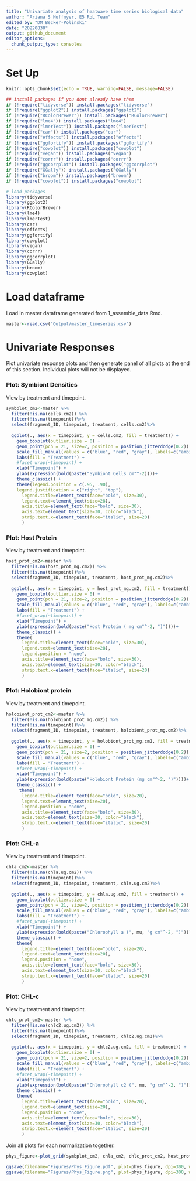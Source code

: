 ```yaml
---
title: "Univariate analysis of heatwave time series biological data"
author: "Ariana S Huffmyer, E5 RoL Team"
edited by: "DM Becker-Polinski"
date: "20220830"
output: github_document
editor_options: 
  chunk_output_type: consoles
--- 
```


# Set Up    
```r
knitr::opts_chunk$set(echo = TRUE, warning=FALSE, message=FALSE)
```

```r
## install packages if you dont already have them
if (!require("tidyverse")) install.packages("tidyverse")
if (!require("ggplot2")) install.packages("ggplot2")
if (!require("RColorBrewer")) install.packages("RColorBrewer")
if (!require("lme4")) install.packages("lme4")
if (!require("lmerTest")) install.packages("lmerTest")
if (!require("car")) install.packages("car")
if (!require("effects")) install.packages("effects")
if (!require("ggfortify")) install.packages("ggfortify")
if (!require("cowplot")) install.packages("cowplot")
if (!require("vegan")) install.packages("vegan")
if (!require("corrr")) install.packages("corrr")
if (!require("ggcorrplot")) install.packages("ggcorrplot")
if (!require("GGally")) install.packages("GGally")
if (!require("broom")) install.packages("broom")
if (!require("cowplot")) install.packages("cowplot")

# load packages
library(tidyverse)
library(ggplot2)
library(RColorBrewer)
library(lme4)
library(lmerTest)
library(car)
library(effects)
library(ggfortify)
library(cowplot)
library(vegan)
library(corrr)
library(ggcorrplot)
library(GGally)
library(broom)
library(cowplot)
```

# Load dataframe

Load in master dataframe generated from 1_assemble_data.Rmd.  
```r
master<-read.csv("Output/master_timeseries.csv")

```

# Univariate Responses  

Plot univariate response plots and then generate panel of all plots at the end of this section. Individual plots will not be displayed.  

### Plot: Symbiont Densities
 
View by treatment and timepoint.
```r
symbplot_cm2<-master %>%
  filter(!is.na(cells.cm2)) %>%
  filter(!is.na(timepoint))%>%
  select(fragment_ID, timepoint, treatment, cells.cm2)%>%
  
  ggplot(., aes(x = timepoint, y = cells.cm2, fill = treatment)) +
    geom_boxplot(outlier.size = 0) +
    geom_point(pch = 21, size=2, position = position_jitterdodge(0.2)) + 
    scale_fill_manual(values = c("blue", "red", "gray"), labels=c("ambient", "hot", "initial"))+
    labs(fill = "Treatment") +
    #facet_wrap(~timepoint) +
    xlab("Timepoint") + 
    ylab(expression(bold(paste("Symbiont Cells cm"^-2))))+
    theme_classic() + 
    theme(legend.position = c(.95, .90),
    legend.justification = c("right", "top"),
      legend.title=element_text(face="bold", size=30),
      legend.text=element_text(size=28),
      axis.title=element_text(face="bold", size=30),
      axis.text=element_text(size=30, color="black"), 
      strip.text.x=element_text(face="italic", size=20)
      )
```

### Plot: Host Protein   

View by treatment and timepoint.    
```r
host_prot_cm2<-master %>%
  filter(!is.na(host_prot_mg.cm2)) %>%
  filter(!is.na(timepoint))%>%
  select(fragment_ID, timepoint, treatment, host_prot_mg.cm2)%>%
  
  ggplot(., aes(x = timepoint, y = host_prot_mg.cm2, fill = treatment)) +
    geom_boxplot(outlier.size = 0) +
    geom_point(pch = 21, size=2, position = position_jitterdodge(0.2)) + 
    scale_fill_manual(values = c("blue", "red", "gray"), labels=c("ambient", "hot", "initial"))+
    labs(fill = "Treatment") +
    #facet_wrap(~timepoint) +
    xlab("Timepoint") + 
    ylab(expression(bold(paste("Host Protein ( mg cm"^-2, ")"))))+
    theme_classic() + 
    theme(
      legend.title=element_text(face="bold", size=30),
      legend.text=element_text(size=28),
      legend.position = "none",
      axis.title=element_text(face="bold", size=30),
      axis.text=element_text(size=30, color="black"), 
      strip.text.x=element_text(face="italic", size=20)
      )
```

### Plot: Holobiont protein  

View by treatment and timepoint.   
```r
holobiont_prot_cm2<-master %>%
  filter(!is.na(holobiont_prot_mg.cm2)) %>%
  filter(!is.na(timepoint))%>%
  select(fragment_ID, timepoint, treatment, holobiont_prot_mg.cm2)%>%
  
  ggplot(., aes(x = timepoint, y = holobiont_prot_mg.cm2, fill = treatment)) +
    geom_boxplot(outlier.size = 0) +
    geom_point(pch = 21, size=2, position = position_jitterdodge(0.2)) + 
    scale_fill_manual(values = c("blue", "red", "gray"), labels=c("ambient", "hot", "initial"))+
    labs(fill = "Treatment") +
    #facet_wrap(~timepoint) +
    xlab("Timepoint") + 
    ylab(expression(bold(paste("Holobiont Protein (mg cm"^-2, ")"))))+
    theme_classic() + 
     theme(
      legend.title=element_text(face="bold", size=20),
      legend.text=element_text(size=20),
      legend.position = "none",
      axis.title=element_text(face="bold", size=30),
      axis.text=element_text(size=30, color="black"), 
      strip.text.x=element_text(face="italic", size=20)
      )
```

### Plot: CHL-a

View by treatment and timepoint.   
```r
chla_cm2<-master %>%
  filter(!is.na(chla.ug.cm2)) %>%
  filter(!is.na(timepoint))%>%
  select(fragment_ID, timepoint, treatment, chla.ug.cm2)%>%
  
  ggplot(., aes(x = timepoint, y = chla.ug.cm2, fill = treatment)) +
    geom_boxplot(outlier.size = 0) +
    geom_point(pch = 21, size=2, position = position_jitterdodge(0.2)) + 
    scale_fill_manual(values = c("blue", "red", "gray"), labels=c("ambient", "hot", "initial"))+
    labs(fill = "Treatment") +
    #facet_wrap(~timepoint) +
    xlab("Timepoint") + 
    ylab(expression(bold(paste("Chlorophyll a (", mu, "g cm"^-2, ")"))))+
    theme_classic() + 
    theme(
      legend.title=element_text(face="bold", size=20),
      legend.text=element_text(size=20),
      legend.position = "none",
      axis.title=element_text(face="bold", size=30),
      axis.text=element_text(size=30, color="black"), 
      strip.text.x=element_text(face="italic", size=20)
      )
```

### Plot: CHL-c

View by treatment and timepoint.   
```r
chlc_prot_cm2<-master %>%
  filter(!is.na(chlc2.ug.cm2)) %>%
  filter(!is.na(timepoint))%>%
  select(fragment_ID, timepoint, treatment, chlc2.ug.cm2)%>%
  
  ggplot(., aes(x = timepoint, y = chlc2.ug.cm2, fill = treatment)) +
    geom_boxplot(outlier.size = 0) +
    geom_point(pch = 21, size=2, position = position_jitterdodge(0.2)) + 
    scale_fill_manual(values = c("blue", "red", "gray"), labels=c("ambient", "hot", "initial"))+
    labs(fill = "Treatment") +
    #facet_wrap(~timepoint) +
    xlab("Timepoint") + 
    ylab(expression(bold(paste("Chlorophyll c2 (", mu, "g cm"^-2, ")"))))+
    theme_classic() + 
    theme(
      legend.title=element_text(face="bold", size=20),
      legend.text=element_text(size=20),
      legend.position = "none",
      axis.title=element_text(face="bold", size=30),
      axis.text=element_text(size=30, color="black"), 
      strip.text.x=element_text(face="italic", size=20)
      )
```


Join all plots for each normalization together.  

```r
phys_figure<-plot_grid(symbplot_cm2, chla_cm2, chlc_prot_cm2, host_prot_cm2, holobiont_prot_cm2, ncol=3, nrow=2, labels = c('A', 'B', 'C', 'D', 'E'),rel_heights= c(1,1,1,1), rel_widths = c(1,1,1,1.2), label_y=1, align="h", label_size = 50)

ggsave(filename="Figures/Phys_Figure.pdf", plot=phys_figure, dpi=300, width=30, height=25, units="in")
ggsave(filename="Figures/Phys_Figure.png", plot=phys_figure, dpi=300, width=30, height=25, units="in")
```

